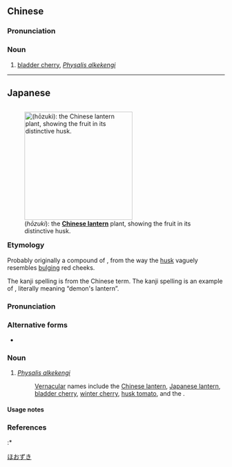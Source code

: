 {{also|酸浆}}
==Chinese==
{{zh-forms|s=酸浆}}
{{wikipedia|lang=zh}}

===Pronunciation===
{{zh-pron
|m=suānjiāng
|cat=n
}}

===Noun===
{{zh-noun}}

# [[bladder cherry]], ''[[Physalis alkekengi]]''

{{zh-cat|Nightshades}}

----

==Japanese==
<div style="float:right;">
{{wikipedia|lang=ja|ホオズキ}}
{{wikipedia|Physalis alkekengi}}
[[File:PhysalisAlkekengi-balloon.jpg|thumb|250px|{{lang|ja|酸漿}} (''hōzuki''): the '''[[Chinese lantern]]''' plant, showing the fruit in its distinctive husk.]]
</div>
{{ja-kanjitab|yomi=irr|sort=ほおずき}}

===Etymology===
Probably originally a compound of {{compound|lang=ja|sort=ほおずき|頬|tr1=hō|t1=cheeks|付き|tr2=tsuki|t2=resembling, appearing like|pos2=the {{m|ja|連用形|tr=ren'yōkei||continuative or stem form}} of verb {{m|ja|付く}} ''tsuku'' “to stick → to become a certain state or quality”}}, from the way the [[husk]] vaguely resembles [[bulge|bulging]] red cheeks. {{rendaku2|sort=ほおずき|tsuki|zuki}}

The {{lang|ja|酸漿}} kanji spelling is from the Chinese term. The {{ja-l|鬼灯}} kanji spelling is an example of {{juku|sort=ほうずき}}, literally meaning “demon's lantern”.

===Pronunciation===
{{ja-pron|yomi=irr|ほおずき|acc=0|acc_ref=DJR}}

===Alternative forms===
* {{ja-l|鬼灯}}

===Noun===
{{ja-noun|ほおずき|ホオズキ|hhira=ほおづき}}

# ''[[Physalis alkekengi]]''
#: [[vernacular|Vernacular]] names include the [[Chinese lantern]], [[Japanese lantern]], [[bladder cherry]], [[winter cherry]], [[husk tomato]], and the {{vern|strawberry groundcherry|pedia=1}}.

====Usage notes====
{{U:ja:biology|ホオズキ}}

===References===
<references/>
:* {{R:Kokugo Dai Jiten}}

[[Category:ja:Nightshades|ほおずき]]